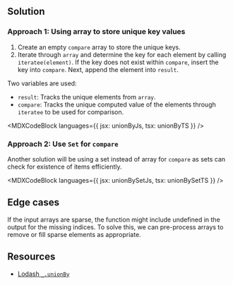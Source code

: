 

## Solution

### Approach 1: Using array to store unique key values

1. Create an empty `compare` array to store the unique keys.
2. Iterate through `array` and determine the key for each element by calling `iteratee(element)`. If the key does not exist within `compare`, insert the key into `compare`. Next, append the element into `result`.

Two variables are used:

* `result`: Tracks the unique elements from `array`.
* `compare`: Tracks the unique computed value of the elements through `iteratee` to be used for comparison.

<MDXCodeBlock languages={{ jsx: unionByJs, tsx: unionByTS }} />

### Approach 2: Use `Set` for `compare`

Another solution will be using a set instead of array for `compare` as sets can check for existence of items efficiently.

<MDXCodeBlock languages={{ jsx: unionBySetJs, tsx: unionBySetTS }} />

## Edge cases

If the input arrays are sparse, the function might include undefined in the output for the missing indices. To solve this, we can pre-process arrays to remove or fill sparse elements as appropriate.

## Resources

* [Lodash `_.unionBy`](https://lodash.com/docs/#unionBy)
